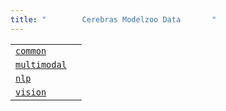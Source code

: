 ```yaml
---
title: "        Cerebras Modelzoo Data       "
---
```

  

|     |     |
| --- | --- |  
| [`common`](cerebras.modelzoo.data.common.html#module-cerebras.modelzoo.data.common "cerebras.modelzoo.data.common") |     |
| [`multimodal`](cerebras.modelzoo.data.multimodal.html#module-cerebras.modelzoo.data.multimodal "cerebras.modelzoo.data.multimodal") |     |
| [`nlp`](cerebras.modelzoo.data.nlp.html#module-cerebras.modelzoo.data.nlp "cerebras.modelzoo.data.nlp") |     |
| [`vision`](cerebras.modelzoo.data.vision.html#module-cerebras.modelzoo.data.vision "cerebras.modelzoo.data.vision") |     |